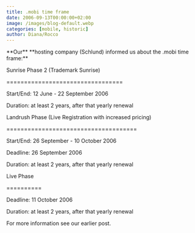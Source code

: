 ```yaml
---
title: .mobi time frame
date: 2006-09-13T00:00:00+02:00
image: /images/blog-default.webp
categories: [mobile, historic]
author: Diana/Rocco
---
```


<div class="entry-content">
**Our** **hosting company (Schlund) informed us about the .mobi time frame:** 


Sunrise Phase 2 (Trademark Sunrise)


=================================


Start/End: 12 June - 22 September 2006


Duration: at least 2 years, after that yearly renewal





Landrush Phase (Live Registration with increased pricing)


=====================================


Start/End: 26 September - 10 October 2006


Deadline: 26 September 2006


Duration: at least 2 years, after that yearly renewal





Live Phase


==========


Deadline: 11 October 2006


Duration: at least 2 years, after that yearly renewal





For more information see our earlier post.
</div>

